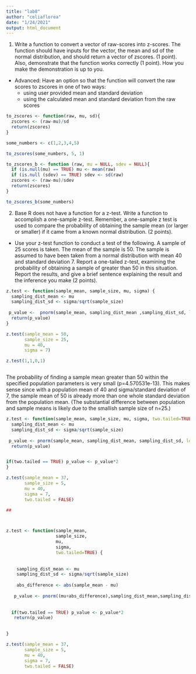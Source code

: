 ```yaml
---
title: "lab8"
author: "celiaflorea"
date: "1/24/2021"
output: html_document
---
```


1. Write a function to convert a vector of raw-scores into z-scores. The function should have inputs for the vector, the mean and sd of the normal distribution, and should return a vector of zscores. (1 point). Also, demonstrate that the function works correctly (1 point). How you make the demonstration is up to you.

- Advanced: Have an option so that the function will convert the raw scores to zscores in one of two ways:
  - using user provided mean and standard deviation
  - using the calculated mean and standard deviation from the raw scores
  
```r

to_zscores <- function(raw, mu, sd){
  zscores <- (raw-mu)/sd
  return(zscores)
} 

some_numbers <- c(1,2,3,4,5)

to_zscores(some_numbers, 5, 1)

to_zscores_b <- function (raw, mu = NULL, sdev = NULL){
  if (is.null(mu) == TRUE) mu <- mean(raw) 
  if (is.null (sdev) == TRUE) sdev <- sd(raw) 
  zscores <- (raw-mu)/sdev
  return(zscores)
}

to_zscores_b(some_numbers)

```

2. Base R does not have a function for a z-test. Write a function to accomplish a one-sample z-test. Remember, a one-sample z test is used to compare the probability of obtaining the sample mean (or larger or smaller) if it came from a known normal distribution. (2 points).

- Use your z-test function to conduct a test of the following. A sample of 25 scores is taken. The mean of the sample is 50. The sample is assumed to have been taken from a normal distribution with mean 40 and standard deviation 7. Report a one-tailed z-test, examining the probability of obtaining a sample of greater than 50 in this situation. Report the results, and give a brief sentence explaining the result and the inference you make (2 points).

```r

z.test <- function(sample_mean, sample_size, mu, sigma) {
  sampling_dist_mean <- mu
  sampling_dist_sd <- sigma/sqrt(sample_size)
  
 p_value <-  pnorm(sample_mean, sampling_dist_mean ,sampling_dist_sd, lower.tail = FALSE)
  return(p_value)
}

z.test(sample_mean = 50, 
       sample_size = 25,
       mu = 40,
       sigma = 7)

z.test(1,1,0,1)



```
The probability of finding a sample mean greater than 50 within the specified population parameters is very small (p=4.570531e-13). This makes sense since with a population mean of 40 and sigma/standard deviation of 7, the sample mean of 50 is already more than one whole standard deviation from the population mean. (The substantial difference between population and sample means is likely due to the smallish sample size of n=25.)
```r

z.test <- function(sample_mean, sample_size, mu, sigma, two.tailed=TRUE) {
  sampling_dist_mean <- mu
  sampling_dist_sd <- sigma/sqrt(sample_size)
  
 p_value <- pnorm(sample_mean, sampling_dist_mean, sampling_dist_sd, lower.tail = FALSE)
  return(p_value)


if(two.tailed == TRUE) p_value <- p_value*2
}

z.test(sample_mean = 37, 
       sample_size = 5,
       mu = 40,
       sigma = 7,
       two.tailed = FALSE)

##



z.test <- function(sample_mean, 
                   sample_size, 
                   mu, 
                   sigma, 
                   two.tailed=TRUE) {
  
    
    sampling_dist_mean <- mu
    sampling_dist_sd <- sigma/sqrt(sample_size)
    
    abs_difference <- abs(sample_mean - mu)
    
   p_value <- pnorm((mu+abs_difference),sampling_dist_mean,sampling_dist_sd,lower.tail = FALSE)
  
  
  if(two.tailed == TRUE) p_value <- p_value*2
   return(p_value)
   

}

z.test(sample_mean = 37, 
       sample_size = 5,
       mu = 40,
       sigma = 7,
       two.tailed = FALSE)




```


